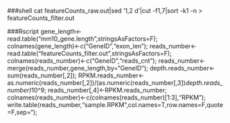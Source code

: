 


###shell
cat featureCounts_raw.out|sed '1,2 d'|cut -f1,7|sort -k1 -n > featureCounts_filter.out

###Rscript
gene_length<-read.table("mm10_gene.length",stringsAsFactors=F);
colnames(gene_length)<-c("GeneID","exon_len");
reads_number<-read.table("featureCounts_filter.out",stringsAsFactors=F);
colnames(reads_number)<-c("GeneID","reads_cnt");
reads_number<-merge(reads_number,gene_length,by="GeneID");
depth.reads_number<-sum(reads_number[,2]);
RPKM.reads_number<-as.numeric(reads_number[,2])/(as.numeric(reads_number[,3])*depth.reads_number)*10^9;
reads_number[,4]<-RPKM.reads_number;
colnames(reads_number)<-c(colnames(reads_number)[1:3],"RPKM");
write.table(reads_number,"sample.RPKM",col.names=T,row.names=F,quote=F,sep="\t");

